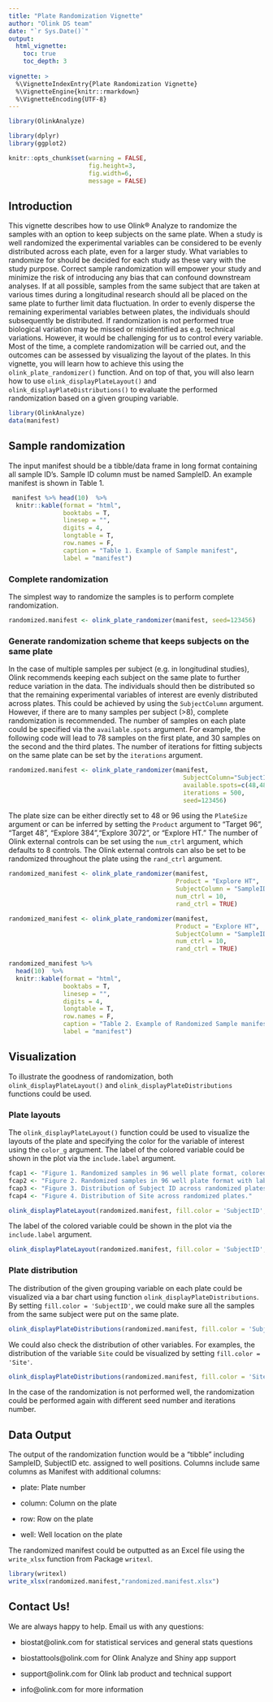 ---
title: "Plate Randomization Vignette"
author: "Olink DS team"
date: "`r Sys.Date()`"
output: 
  html_vignette:
    toc: true
    toc_depth: 3
    
vignette: >
  %\VignetteIndexEntry{Plate Randomization Vignette}
  %\VignetteEngine{knitr::rmarkdown}
  %\VignetteEncoding{UTF-8}
---
```{r, echo=FALSE,message=FALSE, eval=FALSE}
library(OlinkAnalyze)
```

```{r, echo=FALSE,message=FALSE}
library(dplyr)
library(ggplot2)
```

```{r setup, include=FALSE} 
knitr::opts_chunk$set(warning = FALSE,
                      fig.height=3,
                      fig.width=6,
                      message = FALSE) 
```

## Introduction

This vignette describes how to use Olink® Analyze to randomize the samples with an option to keep subjects on the same plate. When a study is well randomized the experimental variables can be considered to be evenly distributed across each plate, even for a larger study. What variables to randomize for should be decided for each study as these vary with the study purpose. Correct sample randomization will empower your study and minimize the risk of introducing any bias that can confound downstream analyses. If at all possible, samples from the same subject that are taken at various times during a longitudinal research should all be placed on the same plate to further limit data fluctuation. In order to evenly disperse the remaining experimental variables between plates, the individuals should subsequently be distributed. If randomization is not performed true biological variation may be missed or misidentified as e.g. technical variations. However, it would be challenging for us to control every variable. Most of the time, a complete randomization will be carried out, and the outcomes can be assessed by visualizing the layout of the plates. In this vignette, you will learn how to achieve this using the `olink_plate_randomizer()` function. And on top of that, you will also learn how to use `olink_displayPlateLayout()` and `olink_displayPlateDistributions()` to evaluate the performed randomization based on a given grouping variable.


```{r Outlier_data, include=FALSE}
library(OlinkAnalyze)
data(manifest)
```


## Sample randomization

The input manifest should be a tibble/data frame in long format containing all sample ID's. Sample ID column must be named SampleID. An example manifest is shown in Table 1. 

```{r manifest, echo = F, message=FALSE}
 manifest %>% head(10)  %>% 
  knitr::kable(format = "html",
               booktabs = T,
               linesep = "",
               digits = 4,
               longtable = T,
               row.names = F,
               caption = "Table 1. Example of Sample manifest",
               label = "manifest")
```


### Complete randomization

The simplest way to randomize the samples is to perform complete randomization.


```{r complete_randomization, message=FALSE, warning=FALSE,results='hide'}
randomized.manifest <- olink_plate_randomizer(manifest, seed=123456)
```


### Generate randomization scheme that keeps subjects on the same plate

In the case of multiple samples per subject (e.g. in longitudinal studies), Olink recommends keeping each subject on the same plate to further reduce variation in the data. The individuals should then be distributed so that the remaining experimental variables of interest are evenly distributed across plates. This could be achieved by using the `SubjectColumn` argument. However, if there are to many samples per subject (>8), complete randomization is recommended. The number of samples on each plate could be specified via the `available.spots` argument. For example, the following code will lead to 78 samples on the first plate, and 30 samples on the second and the third plates. The number of iterations for fitting subjects on the same plate can be set by the `iterations` argument. 


```{r subjects_randomization, message=FALSE,results='hide'}
randomized.manifest <- olink_plate_randomizer(manifest,
                                                SubjectColumn="SubjectID", 
                                                available.spots=c(48,48,42), 
                                                iterations = 500,
                                                seed=123456)
```

The plate size can be either directly set to 48 or 96 using the `PlateSize` argument or can be inferred by setting the `Product` argument to "Target 96", "Target 48", "Explore 384","Explore 3072", or "Explore HT." The number of Olink external controls can be set using the `num_ctrl` argument, which defaults to 8 controls. The Olink external controls can also be set to be randomized throughout the plate using the `rand_ctrl` argument.

```{r randomize_controls, message = FALSE, eval = FALSE}
randomized_manifest <- olink_plate_randomizer(manifest, 
                                              Product = "Explore HT",
                                              SubjectColumn = "SampleID",
                                              num_ctrl = 10, 
                                              rand_ctrl = TRUE)
```

```{r, rand_ctrl_code, echo=FALSE, results='hide', message=FALSE, warning=FALSE}
randomized_manifest <- olink_plate_randomizer(manifest, 
                                              Product = "Explore HT",
                                              SubjectColumn = "SampleID",
                                              num_ctrl = 10, 
                                              rand_ctrl = TRUE)
```

```{r randomized_controls_table, echo=FALSE, message=FALSE, warning=FALSE}
randomized_manifest %>% 
  head(10)  %>% 
  knitr::kable(format = "html",
               booktabs = T,
               linesep = "",
               digits = 4,
               longtable = T,
               row.names = F,
               caption = "Table 2. Example of Randomized Sample manifest",
               label = "manifest")

```

## Visualization

To illustrate the goodness of randomization, both `olink_displayPlateLayout()` and `olink_displayPlateDistributions` functions could be used.

### Plate layouts

The `olink_displayPlateLayout()` function could be used to visualize the layouts of the plate and specifying the color for the variable of interest using the `color_g` argument. The label of the colored variable could be shown in the plot via the `include.label` argument.
```{r figure_captions, message=FALSE, echo=FALSE}
fcap1 <- "Figure 1. Randomized samples in 96 well plate format, colored by Subject ID."
fcap2 <- "Figure 2. Randomized samples in 96 well plate format with labeled wells."
fcap3 <- "Figure 3. Distribution of Subject ID across randomized plates."
fcap4 <- "Figure 4. Distribution of Site across randomized plates."

```



```{r, fig.height = 6, fig.width = 7.5, fig.align = "center", fig.cap= fcap1}
olink_displayPlateLayout(randomized.manifest, fill.color = 'SubjectID', include.label = FALSE)
```

The label of the colored variable could be shown in the plot via the `include.label` argument.

```{r, fig.height = 6, fig.width = 7.5, fig.align = "center", fig.cap= fcap2}
olink_displayPlateLayout(randomized.manifest, fill.color = 'SubjectID', include.label = TRUE)
```

### Plate distribution

The distribution of the given grouping variable on each plate could be visualized via a bar chart using function `olink_displayPlateDistributions`. By setting `fill.color = 'SubjectID'`, we could make sure all the samples from the same subject were put on the same plate. 

```{r, fig.align = "center", fig.cap=fcap3}
olink_displayPlateDistributions(randomized.manifest, fill.color = 'SubjectID')
```

We could also check the distribution of other variables. For examples, the distribution of the variable `Site` could be visualized by setting `fill.color = 'Site'`. 

```{r, fig.align = "center", fig.cap= fcap4}
olink_displayPlateDistributions(randomized.manifest, fill.color = 'Site')
```

In the case of the randomization is not performed well, the randomization could be performed again with different seed number and iterations number. 

## Data Output

The output of the randomization function would be a "tibble" including SampleID, SubjectID etc. assigned to well positions. Columns include same columns as Manifest with additional columns:

  - plate: Plate number

  - column: Column on the plate

  - row: Row on the plate

  - well: Well location on the plate

The randomized manifest could be outputted as an Excel file using the `write_xlsx` function from Package `writexl`.

```{r, eval = FALSE}
library(writexl)
write_xlsx(randomized.manifest,"randomized.manifest.xlsx")
```


## Contact Us!

We are always happy to help. Email us with any questions:

-   biostat\@olink.com for statistical services and general stats questions

-   biostattools\@olink.com for Olink Analyze and Shiny app support

-   support\@olink.com for Olink lab product and technical support

-   info\@olink.com for more information



